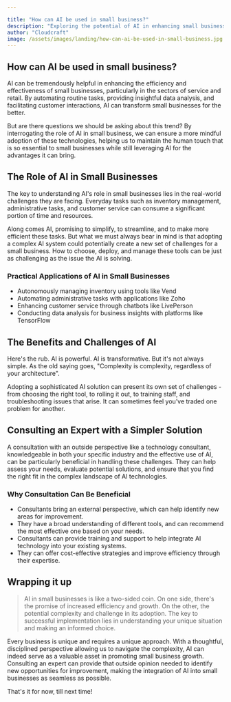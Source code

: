 ```yaml
---

title: "How can AI be used in small business?"
description: "Exploring the potential of AI in enhancing small businesses and highlighting both the advantages and potential challenges."
author: "Cloudcraft"
image: /assets/images/landing/how-can-ai-be-used-in-small-business.jpg
---
```


## How can AI be used in small business?

AI can be tremendously helpful in enhancing the efficiency and effectiveness of small businesses, particularly in the sectors of service and retail. By automating routine tasks, providing insightful data analysis, and facilitating customer interactions, AI can transform small businesses for the better. 

But are there questions we should be asking about this trend? By interrogating the role of AI in small business, we can ensure a more mindful adoption of these technologies, helping us to maintain the human touch that is so essential to small businesses while still leveraging AI for the advantages it can bring.

<ServicesBlurb />

## The Role of AI in Small Businesses

The key to understanding AI's role in small businesses lies in the real-world challenges they are facing. Everyday tasks such as inventory management, administrative tasks, and customer service can consume a significant portion of time and resources.

Along comes AI, promising to simplify, to streamline, and to make more efficient these tasks. But what we must always bear in mind is that adopting a complex AI system could potentially create a new set of challenges for a small business. How to choose, deploy, and manage these tools can be just as challenging as the issue the AI is solving. 

### Practical Applications of AI in Small Businesses

 * Autonomously managing inventory using tools like Vend
 * Automating administrative tasks with applications like Zoho
 * Enhancing customer service through chatbots like LivePerson
 * Conducting data analysis for business insights with platforms like TensorFlow

<GetStartedBlurb />

## The Benefits and Challenges of AI

Here's the rub. AI is powerful. AI is transformative. But it's not always simple. As the old saying goes, "Complexity is complexity, regardless of your architecture".

Adopting a sophisticated AI solution can present its own set of challenges - from choosing the right tool, to rolling it out, to training staff, and troubleshooting issues that arise. It can sometimes feel you’ve traded one problem for another.

## Consulting an Expert with a Simpler Solution

A consultation with an outside perspective like a technology consultant, knowledgeable in both your specific industry and the effective use of AI, can be particularly beneficial in handling these challenges. They can help assess your needs, evaluate potential solutions, and ensure that you find the right fit in the complex landscape of AI technologies.

### Why Consultation Can Be Beneficial

 * Consultants bring an external perspective, which can help identify new areas for improvement.
 * They have a broad understanding of different tools, and can recommend the most effective one based on your needs.
 * Consultants can provide training and support to help integrate AI technology into your existing systems.
 * They can offer cost-effective strategies and improve efficiency through their expertise.

## Wrapping it up

<blockquote>AI in small businesses is like a two-sided coin. On one side, there's the promise of increased efficiency and growth. On the other, the potential complexity and challenge in its adoption. The key to successful implementation lies in understanding your unique situation and making an informed choice.</blockquote>

Every business is unique and requires a unique approach. With a thoughtful, disciplined perspective allowing us to navigate the complexity, AI can indeed serve as a valuable asset in promoting small business growth. Consulting an expert can provide that outside opinion needed to identify new opportunities for improvement, making the integration of AI into small businesses as seamless as possible.

That's it for now, till next time!